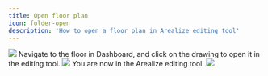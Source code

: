 ```yaml
---
title: Open floor plan
icon: folder-open
description: 'How to open a floor plan in Arealize editing tool'
---
```


<Frame type="ghost" caption="Example of a floor plan in Arealize editing tool">
    <img src="/images/engine/open-floor/step-2.png" />
</Frame>

<Steps>
  <Step title="Navigate to floor">
    Navigate to the floor in Dashboard, and click on the drawing to open it in the editing tool.
    <Frame type="glass">
        <img src="/images/engine/open-floor/step-1.png" />
    </Frame>
  </Step>
  <Step title="Open floor">
    You are now in the Arealize editing tool.
    <Frame type="glass">
        <img src="/images/engine/open-floor/step-2.png" />
    </Frame>
  </Step>
</Steps>
